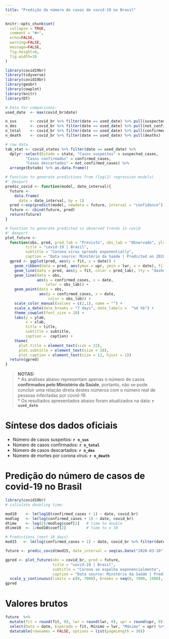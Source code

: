 ```yaml
---
title: "Predição do número de casos de covid-19 no Brasil"
---
```


```r
knitr::opts_chunk$set(
  collapse = TRUE,
  comment = "#>",
  echo=FALSE, 
  warning=FALSE, 
  message=FALSE, 
  fig.height=8, 
  fig.width=10
)
```

```r
library(covid19br)
library(tidyverse)
library(covid19br)
library(geobr)
library(cowplot)
library(knitr)
library(DT)

# Data for comparisons:
used_date  <- max(covid_br$date)

n_sus      <- covid_br %>% filter(date == used_date) %>% pull(suspected_cases)
n_des      <- covid_br %>% filter(date == used_date) %>% pull(not_confirmed_cases)
n_total    <- covid_br %>% filter(date == used_date) %>% pull(confirmed_cases)
n_death    <- covid_br %>% filter(date == used_date) %>% pull(deaths)

# raw data
tab_stat <- covid_states %>% filter(date == used_date) %>% 
  dplyr::select(Estado = state, "Casos suspeitos" = suspected_cases, 
         "Casos confirmados" = confirmed_cases,
         "Casos descartados" = not_confirmed_cases) %>% 
  arrange(Estado) %>% as.data.frame()
```

```r
# Function to generate predictions from (log(2) regression models)
#' @export
predic_covid <- function(model, date_interval){
  future <-
    data.frame(
      date = date_interval, by = 1)
  pred <-exp(predict(model, newdata = future, interval = "confidence"))
  future <- cbind(future, pred)
  return(future)
}

# Function to generate predicted vs observed trends in covid
#' @export
plot_future <-
  function(obs, pred, pred_lab = "Previsto", obs_lab = "Observado", ylab = "Casos confirmados covid-19", xlab = "Data",
         title = "covid-19 | Brazil",
         subtitle = "Corona virus spreads exponentially",
         caption = "Data source: Minstério da Saúde | Predicted on 2020-03-15") {
  gpred <- ggplot(pred, aes(y = fit, x = date)) +
    geom_ribbon(data = pred, aes(ymax = upr, ymin = lwr, x = date), fill = "gray", alpha = .5) +
    geom_line(data = pred, aes(y = fit, color = pred_lab), lty = "dashed") +
    geom_line(data = obs,
              aes(y = confirmed_cases, x = date,
                  color = obs_lab)) +
    geom_point(data = obs,
               aes(y = confirmed_cases, x = date,
                   color = obs_lab)) +
    scale_color_manual(values = c(2,1), name = "") +
    scale_x_date(date_breaks = "7 days", date_labels =  "%d %b") +
    theme_cowplot(font_size = 20) +
    labs(y = ylab,
         x = xlab,
         title = title,
         subtitle = subtitle,
         caption =  caption) +
    theme(
      plot.title = element_text(size = 22),
      plot.subtitle = element_text(size = 18),
      plot.caption = element_text(size = 12, hjust = 1))
  return(gpred)
}
```

> __NOTAS:__   
* As análises abaixo representam apenas o número de casos __confirmados pelo Ministério da Saúde__, portanto,
não se pode concluir uma relação direta destes números com o número real de pessoas infectadas por covid-19.  
* Os resultados apresentados abaixo foram atualizados na data: __`r used_date`__

# Síntese dos dados oficiais

* Número de casos suspeitos: __`r n_sus`__  
* Número de casos confirmados: __`r n_total`__  
* Número de casos descartados: __`r n_des`__  
* Número de mortes por corona vírus: __`r n_death`__  

# Predição do número de casos de covid-19 no Brasil

```r
library(covid19br)
# calculate doubling time:

mod10    <- lm(log10(confirmed_cases + 1) ~ date, covid_br)
modlog   <- lm(log(confirmed_cases + 1) ~ date, covid_br)
dtime    <- log(2)/modlog$coef[2]   # time to double
dtime10  <- 1/mod10$coef[2]         # time to x 10

# Predictions (next 10 days)
mod15   <- lm(log(confirmed_cases + 1) ~ date, covid_br %>% filter(date < "2020-03-16"))

future <- predic_covid(mod15, date_interval = seq(as.Date("2020-03-10"), as.Date("2020-03-26"), 1))

gpred <- plot_future(obs = covid_br, pred = future, 
                     title = "covid-19 | Brasil", 
                     subtitle = "Corona se espalha exponencialmente",
                     caption = "Data source: Minstério da Saúde | Predicted on 2020-03-16") +
  scale_y_continuous(limits = c(0, 7000), breaks = seq(0, 7000, 1000), labels = c(0, paste(seq(1,7,1), "mil")))
gpred
```

# Valores brutos

```r
future  %>% 
  mutate(fit = round(fit, 0), lwr = round(lwr, 0), upr = round(upr, 0)) %>% 
  select(Data = date, Esperado = fit, Mínimo = lwr, "Máximo" = upr) %>% 
  datatable(rownames = FALSE, options = list(pageLength = 30))
```

